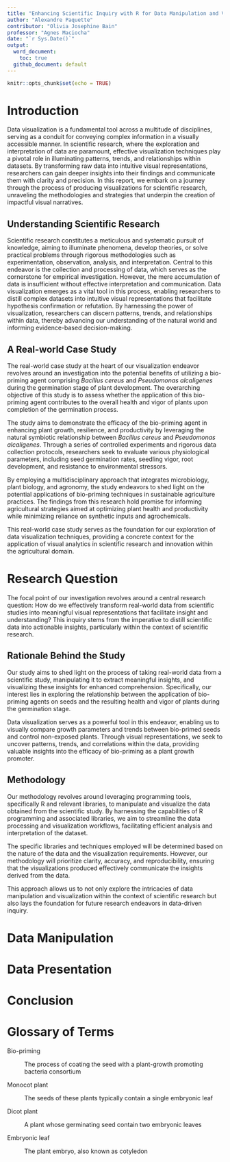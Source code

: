```yaml
---
title: "Enhancing Scientific Inquiry with R for Data Manipulation and Visualization"
author: "Alexandre Paquette"
contributor: "Olivia Josephine Bain"
professor: "Agnes Maciocha"
date: "`r Sys.Date()`"
output:
  word_document:
    toc: true
  github_document: default
---
```


```r
knitr::opts_chunk$set(echo = TRUE)
```

\newpage

# Introduction

Data visualization is a fundamental tool across a multitude of disciplines, serving as a conduit for conveying complex information in a visually accessible manner. In scientific research, where the exploration and interpretation of data are paramount, effective visualization techniques play a pivotal role in illuminating patterns, trends, and relationships within datasets. By transforming raw data into intuitive visual representations, researchers can gain deeper insights into their findings and communicate them with clarity and precision. In this report, we embark on a journey through the process of producing visualizations for scientific research, unraveling the methodologies and strategies that underpin the creation of impactful visual narratives.

## Understanding Scientific Research

Scientific research constitutes a meticulous and systematic pursuit of knowledge, aiming to illuminate phenomena, develop theories, or solve practical problems through rigorous methodologies such as experimentation, observation, analysis, and interpretation. Central to this endeavor is the collection and processing of data, which serves as the cornerstone for empirical investigation. However, the mere accumulation of data is insufficient without effective interpretation and communication. Data visualization emerges as a vital tool in this process, enabling researchers to distill complex datasets into intuitive visual representations that facilitate hypothesis confirmation or refutation. By harnessing the power of visualization, researchers can discern patterns, trends, and relationships within data, thereby advancing our understanding of the natural world and informing evidence-based decision-making.

## A Real-world Case Study

The real-world case study at the heart of our visualization endeavor revolves around an investigation into the potential benefits of utilizing a bio-priming agent comprising *Bacillus cereus* and *Pseudomonas alcaligenes* during the germination stage of plant development. The overarching objective of this study is to assess whether the application of this bio-priming agent contributes to the overall health and vigor of plants upon completion of the germination process.

The study aims to demonstrate the efficacy of the bio-priming agent in enhancing plant growth, resilience, and productivity by leveraging the natural symbiotic relationship between *Bacillus cereus* and *Pseudomonas alcaligenes*. Through a series of controlled experiments and rigorous data collection protocols, researchers seek to evaluate various physiological parameters, including seed germination rates, seedling vigor, root development, and resistance to environmental stressors.

By employing a multidisciplinary approach that integrates microbiology, plant biology, and agronomy, the study endeavors to shed light on the potential applications of bio-priming techniques in sustainable agriculture practices. The findings from this research hold promise for informing agricultural strategies aimed at optimizing plant health and productivity while minimizing reliance on synthetic inputs and agrochemicals.

This real-world case study serves as the foundation for our exploration of data visualization techniques, providing a concrete context for the application of visual analytics in scientific research and innovation within the agricultural domain.

# Research Question

The focal point of our investigation revolves around a central research question: How do we effectively transform real-world data from scientific studies into meaningful visual representations that facilitate insight and understanding? This inquiry stems from the imperative to distill scientific data into actionable insights, particularly within the context of scientific research.

## Rationale Behind the Study

Our study aims to shed light on the process of taking real-world data from a scientific study, manipulating it to extract meaningful insights, and visualizing these insights for enhanced comprehension. Specifically, our interest lies in exploring the relationship between the application of bio-priming agents on seeds and the resulting health and vigor of plants during the germination stage.

Data visualization serves as a powerful tool in this endeavor, enabling us to visually compare growth parameters and trends between bio-primed seeds and control non-exposed plants. Through visual representations, we seek to uncover patterns, trends, and correlations within the data, providing valuable insights into the efficacy of bio-priming as a plant growth promoter.

## Methodology

Our methodology revolves around leveraging programming tools, specifically R and relevant libraries, to manipulate and visualize the data obtained from the scientific study. By harnessing the capabilities of R programming and associated libraries, we aim to streamline the data processing and visualization workflows, facilitating efficient analysis and interpretation of the dataset.

The specific libraries and techniques employed will be determined based on the nature of the data and the visualization requirements. However, our methodology will prioritize clarity, accuracy, and reproducibility, ensuring that the visualizations produced effectively communicate the insights derived from the data.

This approach allows us to not only explore the intricacies of data manipulation and visualization within the context of scientific research but also lays the foundation for future research endeavors in data-driven inquiry.

# Data Manipulation

# Data Presentation

# Conclusion

# Glossary of Terms

Bio-priming

:   The process of coating the seed with a plant-growth promoting bacteria consortium

Monocot plant

:   The seeds of these plants typically contain a single embryonic leaf

Dicot plant

:   A plant whose germinating seed contain two embryonic leaves

Embryonic leaf

:   The plant embryo, also known as cotyledon
